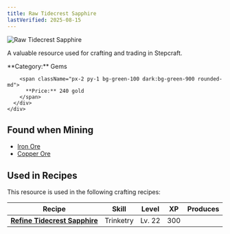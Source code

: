 ```yaml
---
title: Raw Tidecrest Sapphire
lastVerified: 2025-08-15
---
```


<div className="flex items-start gap-6 mb-8">
  <div className="flex-shrink-0">
    <img src="/assets/resources/mining/tidecrest_sapphire_raw.png" alt="Raw Tidecrest Sapphire" className="w-24 h-24 border rounded-lg" />
  </div>
  <div className="flex-1">
    <div className="space-y-2">
      <p className="text-lg text-muted-foreground">A valuable resource used for crafting and trading in Stepcraft.</p>
      <div className="flex flex-wrap gap-4 text-sm">
        <span className="px-2 py-1 bg-blue-100 dark:bg-blue-900 rounded-md">
          **Category:** Gems
        </span>
        
        <span className="px-2 py-1 bg-green-100 dark:bg-green-900 rounded-md">
          **Price:** 240 gold
        </span>
      </div>
    </div>
  </div>
</div>

## Found when Mining

- [Iron Ore](/docs/resources/individual/iron_ore)
- [Copper Ore](/docs/resources/individual/copper_ore)

## Used in Recipes

This resource is used in the following crafting recipes:

| Recipe                             | Skill     | Level  | XP  | Produces |
| ---------------------------------- | --------- | ------ | --- | -------: |
| **[Refine Tidecrest Sapphire](#)** | Trinketry | Lv. 22 | 300 |          |
